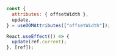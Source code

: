 
<Meta title="Hooks/useDOMAttributes" />

```js
const {
  attributes: { offsetWidth },
  update,
} = useDOMAttributes(["offsetWidth"]);

React.useEffect(() => {
  update(ref.current);
}, [ref]);
```
